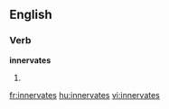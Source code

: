 
==English==

===Verb===
'''innervates'''

# {{third-person singular of|[[innervate]]}}

[[fr:innervates]]
[[hu:innervates]]
[[vi:innervates]]